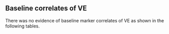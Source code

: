 ## Baseline correlates of VE


There was no evidence of baseline marker correlates of VE as shown in the following tables.

\begin{table}[H]
\scriptsize{
    \textbf{Endpoint 1}\\
    \input{CoP_Youyi/input/CoVE_baseline_y1}\\
    
    \textbf{Endpoint 2}\\
    \input{CoP_Youyi/input/CoVE_baseline_y2}\\
    
    \textbf{Endpoint 3}\\
    \input{CoP_Youyi/input/CoVE_baseline_y3}\\
    
    % it is important to have this empty line above for formatting
}
    \caption{Baseline CoVE. Ratios of ORs corresponding to the interaction term between treatment and antibody marker are shown. Each cell corresponds to one model. RSVA and RSVB models are fitted to phase 2 data, PCA and EIA models are fitted to phase 1 data.
   The models adjust for maternal risk score and time from vaccination to birth.
     }
    \label{tab:CoVE_baseline}
\end{table}



\begin{table}[H]
\scriptsize{
    \textbf{Endpoint 1}\\
    \input{CoP_Youyi/input/CoVE_baseline_4_y1}\\
    
    \textbf{Endpoint 2}\\
    \input{CoP_Youyi/input/CoVE_baseline_4_y2}\\
    
    \textbf{Endpoint 3}\\
    \input{CoP_Youyi/input/CoVE_baseline_4_y3}\\
    
    % it is important to have this empty line above for formatting
}
    \caption{Baseline CoVE. Ratios of ORs corresponding to the interaction term between treatment and marker are shown. Each cell corresponds to one model. All models include all four baseline markers and are fitted to phase 2 data.
    The models adjust for maternal risk score and time from vaccination to birth.
     }
    \label{tab:CoVE_baseline_4}
\end{table}



\clearpage

